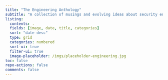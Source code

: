 ```yaml
---
title: "The Engineering Anthology"
subtitle: "A collection of musings and evolving ideas about security engineering and development practices."
listing:
  contents: .
  fields: [image, date, title, categories]
  sort: "date desc"
  type: grid
  categories: numbered
  sort-ui: true
  filter-ui: true
  image-placeholder: /imgs/placeholder-engineering.jpg
toc: false
repo-actions: false
comments: false
---
```

